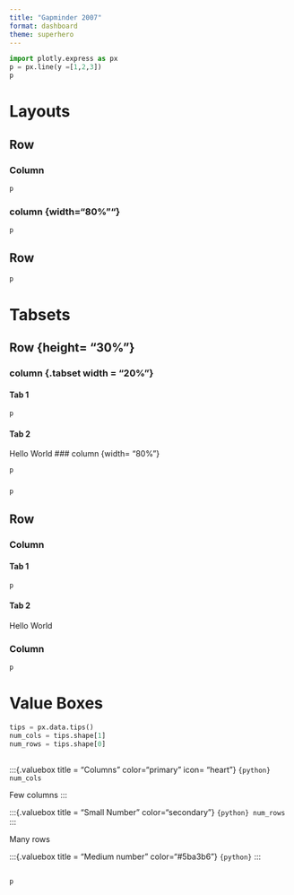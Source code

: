 ```yaml
---
title: "Gapminder 2007"
format: dashboard
theme: superhero
---
```


```python
import plotly.express as px
p = px.line(y =[1,2,3])
p
```

# Layouts

## Row {height="30%"}

### Column {width="20%"}

```python
p
```

### column {width="80%""}

```python
p
```

## Row {height="70%"}

```python
p
```

# Tabsets


## Row {height= "30%"}

### column {.tabset width = "20%"}

#### Tab 1

```python
p
```

####  Tab 2

Hello World 
###  column {width= "80%"}

```python
p
```

### 

```python
p
```

## Row {height="70%"}

### Column {.tabset width="70%"}

#### Tab 1

```python
p
```

#### Tab 2

Hello World 

### Column

```python
p
```

# Value Boxes

```python
tips = px.data.tips()
num_cols = tips.shape[1]
num_rows = tips.shape[0]
```

## {height="20"}
:::{.valuebox title = "Columns"
color="primary" icon= "heart"}
`{python} num_cols `

Few columns
:::

:::{.valuebox title = "Small Number"
color="secondary"}
`{python} num_rows `
:::

Many rows

:::{.valuebox title = "Medium number"
color="#5ba3b6"}
`{python} `
:::

## 

```python
p
```


